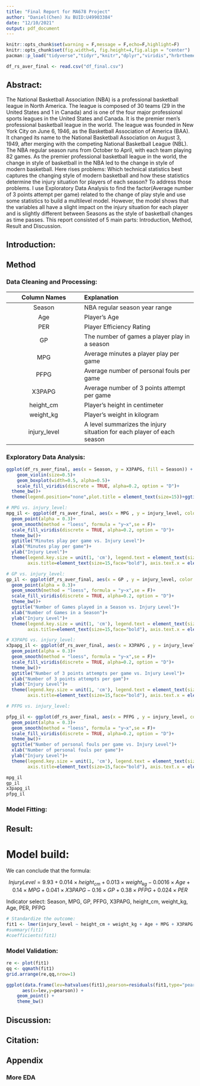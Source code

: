 ```yaml
---
title: "Final Report for MA678 Project"
author: "Daniel(Chen) Xu BUID:U49903384"
date: "12/10/2021"
output: pdf_document
---
```


```r
knitr::opts_chunk$set(warning = F,message = F,echo=F,highlight=F)
knitr::opts_chunk$set(fig.width=6, fig.height=4,fig.align = "center") 
pacman::p_load("tidyverse","tidyr","knitr","dplyr","viridis","hrbrthemes","mosaic","readr","lubridate","tibble","lme4","rstanarm","gridExtra")
```

```r
df_rs_aver_final <- read.csv("df_final.csv")
```

## Abstract:

The National Basketball Association (NBA) is a professional basketball league in North America. The league is composed of 30 teams (29 in the United States and 1 in Canada) and is one of the four major professional sports leagues in the United States and Canada. It is the premier men's professional basketball league in the world. The league was founded in New York City on June 6, 1946, as the Basketball Association of America (BAA). It changed its name to the National Basketball Association on August 3, 1949, after merging with the competing National Basketball League (NBL). The NBA regular season runs from October to April, with each team playing 82 games. As the premier professional basketball league in the world, the change in style of basketball in the NBA led to the change in style of modern basketball. Here rises problems: Which technical statistics best captures the changing style of modern basketball and how these statistics determine the injury situation for players of each season? To address those problems. I use Exploratory Data Analysis to find the factor(Average number of 3 points attempt per game) related to the change of play style and use some statistics to build a multilevel model. However, the model shows that the variables all have a slight impact on the injury situation for each player and is slightly different between Seasons as the style of basketball changes as time passes. This report consisted of 5 main parts: Introduction, Method, Result and Discussion. 

## Introduction:



## Method

### Data Cleaning and Processing:


| Column Names | Explanation |
| :--: | :----- |
| Season        | NBA regular season year range |
| Age           | Player's Age |
| PER           | Player Efficiency Rating |
| GP            | The number of games a player play in a season |
| MPG           | Average minutes a player play per game |
| PFPG          | Average number of personal fouls per game |
| X3PAPG        | Average number of 3 points attempt per game |
| height_cm     | Player's height in centimeter |
| weight_kg     | Player's weight in kilogram |
| injury_level  | A level summarizes the injury situation for each player of each season |



### Exploratory Data Analysis:

```r
ggplot(df_rs_aver_final, aes(x = Season, y = X3PAPG, fill = Season)) +
    geom_violin(size=0.5)+
    geom_boxplot(width=0.5, alpha=0.5)+
    scale_fill_viridis(discrete = TRUE, alpha=0.2, option = "D")+
  theme_bw()+
  theme(legend.position="none",plot.title = element_text(size=15))+ggtitle("Number of 3 Points attempt per game distribution from season 2010-2011 to season 2019-2020")
```

```r
# MPG vs. injury_level:
mpg_il <- ggplot(df_rs_aver_final, aes(x = MPG , y = injury_level, color = Season))+
  geom_point(alpha = 0.3)+
  geom_smooth(method = "loess", formula = "y~x",se = F)+
  scale_fill_viridis(discrete = TRUE, alpha=0.2, option = "D")+
  theme_bw()+
  ggtitle("Minutes play per game vs. Injury Level")+
  xlab("Minutes play per game")+
  ylab("Injury Level")+
  theme(legend.key.size = unit(1, 'cm'), legend.text = element_text(size=15,face="bold"),axis.text=element_text(size=15,face="bold"),
        axis.title=element_text(size=15,face="bold"), axis.text.x = element_text(angle = 45, hjust=1), legend.position = "bottom")

# GP vs. injury_level:
gp_il <- ggplot(df_rs_aver_final, aes(x = GP , y = injury_level, color = Season))+
  geom_point(alpha = 0.3)+
  geom_smooth(method = "loess", formula = "y~x",se = F)+
  scale_fill_viridis(discrete = TRUE, alpha=0.2, option = "D")+
  theme_bw()+
  ggtitle("Number of Games played in a Season vs. Injury Level")+
  xlab("Number of Games in a Season")+
  ylab("Injury Level")+
  theme(legend.key.size = unit(1, 'cm'), legend.text = element_text(size=15,face="bold"),axis.text=element_text(size=15,face="bold"),
        axis.title=element_text(size=15,face="bold"), axis.text.x = element_text(angle = 45, hjust=1),legend.position = "bottom")

# X3PAPG vs. injury_level:
x3papg_il <- ggplot(df_rs_aver_final, aes(x = X3PAPG , y = injury_level, color = Season))+
  geom_point(alpha = 0.3)+
  geom_smooth(method = "loess", formula = "y~x",se = F)+
  scale_fill_viridis(discrete = TRUE, alpha=0.2, option = "D")+
  theme_bw()+
  ggtitle("Number of 3 points attempts per game vs. Injury Level")+
  xlab("Number of 3 points attempts per gam")+
  ylab("Injury Level")+
  theme(legend.key.size = unit(1, 'cm'), legend.text = element_text(size=15,face="bold"),axis.text=element_text(size=15,face="bold"),
        axis.title=element_text(size=15,face="bold"), axis.text.x = element_text(angle = 45, hjust=1),legend.position = "bottom")

# PFPG vs. injury_level:

pfpg_il <- ggplot(df_rs_aver_final, aes(x = PFPG , y = injury_level, color = Season))+
  geom_point(alpha = 0.3)+
  geom_smooth(method = "loess", formula = "y~x",se = F)+
  scale_fill_viridis(discrete = TRUE, alpha=0.2, option = "D")+
  theme_bw()+
  ggtitle("Number of personal fouls per game vs. Injury Level")+
  xlab("Number of personal fouls per game")+
  ylab("Injury Level")+
  theme(legend.key.size = unit(1, 'cm'), legend.text = element_text(size=15,face="bold"),axis.text=element_text(size=15,face="bold"),
        axis.title=element_text(size=15,face="bold"), axis.text.x = element_text(angle = 45, hjust=1),legend.position = "bottom")

mpg_il
gp_il
x3papg_il
pfpg_il
```


### Model Fitting:


## Result:

# Model build:

We can conclude that the formula:

$$
Injury Level = 9.93 + 0.014 {\times} height_{cm} + 0.013 {\times} weight_{kg} - 0.0016 {\times} Age + 0.14 {\times} MPG + 0.041 {\times} X3PAPG - 0.16 {\times} GP +  0.38 {\times} PFPG + 0.024 {\times} PER
$$

Indicator select:
Season, MPG, GP, PFPG, X3PAPG, height_cm, weight_kg, Age, PER, PFPG

```r
# Standardize the outcome:
fit1 <- lmer(injury_level ~ height_cm + weight_kg + Age + MPG + X3PAPG + GP + PFPG + PER + (1|Season), df_rs_aver_final) 
#summary(fit1)
#coefficients(fit1)
```



### Model Validation:

```r
re <- plot(fit1)
qq <- qqmath(fit1)
grid.arrange(re,qq,nrow=1)
```



```r
ggplot(data.frame(lev=hatvalues(fit1),pearson=residuals(fit1,type="pearson")),
      aes(x=lev,y=pearson)) +
    geom_point() +
    theme_bw()
```

## Discussion:



## Citation:





\newpage
## Appendix
### More EDA

